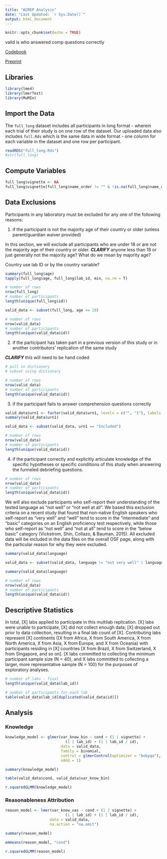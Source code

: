 ```yaml
---
title: "ACREP Analysis"
date: "Last Updated: `r Sys.Date()`"
output: html_document
---
```


```r
knitr::opts_chunk$set(echo = TRUE)
```

valid is who answered comp questions correctly 

[Codebook](https://docs.google.com/spreadsheets/d/1KjXqgfVgguHeDXVtlHHhJ9zsRGVDfPVPH4tbh75P46U/edit#gid=903093128)

[Preprint](https://psyarxiv.com/zeux9/)

## Libraries

```r
library(lme4)
library(lmerTest)
library(MuMIn)
```

## Import the Data

The `full_long` dataset includes all participants in long format - wherein each trial of their study is on one row of the dataset. Our uploaded data also includes `full.Rds` which is the same data in wide format - one column for each variable in the dataset and one row per participant.

```r
readRDS("full_long.Rds")
#str(full_long)
```

## Compute Variables

```r
full_long$vignette <- NA
full_long$vignette[full_long$name_order != "" & !is.na(full_long$name_order)] <- unlist(strsplit(paste0(full_long$name_order[!duplicated(full_long$id) & full_long$name_order != "" & !is.na(full_long$name_order)], collapse = ""), ""))
```



## Data Exclusions

Participants in any laboratory must be excluded for any one of the following reasons: 

(1) if the participant is not the majority age of their country or older (unless parent/guardian waiver provided)

In this section, we will exclude all participants who are under 18 or are not the majority age of their country or older. ***CLARIFY*** anyone less than 18 or just generally not the majority age? What do we mean by majority age? 

Country use lab ID or by the country variable? 

```r
summary(full_long$age)
tapply(full_long$age, full_long$lab_id, min, na.rm = T)

# number of rows
nrow(full_long)
# number of participants
length(unique(full_long$id))

valid_data <- subset(full_long, age >= 18)

# number of rows
nrow(valid_data)
# number of participants
length(unique(valid_data$id))
```

(2) if the participant has taken part in a previous version of this study or in another contributors' replication of the same study

***CLARIFY*** this will need to be hand coded 

```r
# pull in dictionary 
# subset using dictionary 

# number of rows
nrow(valid_data)
# number of participants
length(unique(valid_data$id))
```

(3) if the participant fails to answer comprehension questions correctly

```r
valid_data$urn1 <- factor(valid_data$urn1, levels = c("", "1"), labels = c("Not included", "Included"))
summary(valid_data$urn1)

valid_data <- subset(valid_data, urn1 == "Included")

# number of rows
nrow(valid_data)
# number of participants
length(unique(valid_data$id))
```

(4) if the participant correctly and explicitly articulate knowledge of the specific hypotheses or specific conditions of this study when answering the funneled debriefing questions. 

```r


# number of rows
nrow(valid_data)
# number of participants
length(unique(valid_data$id))
```

We will also exclude participants who self-report their understanding of the tested language as “not well” or “not well at all”. We based this exclusion criteria on a recent study that found that non-native English speakers who self-report as “very well” and “well” tend to score in the “intermediate” and “basic” categories on an English proficiency test respectively, while those who self-report as “not well” and “not at all” tend to score in the “below basic” category (Vickstrom, Shin, Collazo, & Bauman, 2015). All excluded data will be included in the data files on the overall OSF page, along with the particular reason for why they were excluded. 

```r
summary(valid_data$language)

valid_data <- subset(valid_data, language != "not very well" | language != "not well at all" | language != "Not answered")

summary(valid_data$language)

# number of rows
nrow(valid_data)
# number of participants
length(unique(valid_data$id))
```

## Descriptive Statistics

In total, [X] labs applied to participate in this multilab replication. [X] labs were unable to participate, [X] did not collect enough data; [X] dropped out prior to data collection, resulting in a final lab count of [X]. Contributing labs represent [X] continents ([X from Africa, X from South America, X from North America, X from Asia, X from Europe, and X from Oceania) with participants residing in [X] countries [X from Brazil, X from Switzerland, X from Singapore, and so on]. [X labs committed to collecting the minimum participant sample size (N = 40), and X labs committed to collecting a larger, more representative sample (N = 100) for the purposes of exploratory analyses. 

```r

# number of labs - final
length(unique(valid_data$lab_id))

# number of participants for each lab
table(valid_data$lab_id[duplicated(valid_data$id)])
```


## Analysis

### Knowledge

```r
knowledge_model <- glmer(var_know_bin ~ cond + (1 | vignette) + 
                           (1 | lab_id) + (1 | lab_id / id), 
                         data = valid_data,
                         family = binomial, 
                         control = glmerControl(optimizer = "bobyqa"),
                         nAGQ = 1)

summary(knowledge_model)

table(valid_data$cond, valid_data$var_know_bin)

r.squaredGLMM(knowledge_model)
```

### Reasonableness Attribution

```r
reason_model <- lmer(var_know_vas ~ cond + (1 | vignette) + 
                           (1 | lab_id) + (1 | lab_id / id), 
                    data = valid_data,
                    na.action = "na.omit")

summary(reason_model)

emmeans(reason_model, "cond")

r.squaredGLMM(reason_model)
```

